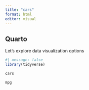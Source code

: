 ```yaml
---
title: "cars"
format: html
editor: visual
---
```


## Quarto

Let's explore data visualization options

```r
#| message: false
library(tidyverse)
```

```r

cars
```

```r
mpg
```

```r

```
